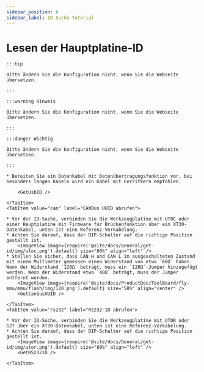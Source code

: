 ```yaml
---
sidebar_position: 6
sidebar_label: ID-Suche-Tutorial
---
```






# Lesen der Hauptplatine-ID

    :::tip

    Bitte ändern Sie die Konfiguration nicht, wenn Sie die Webseite übersetzen.

    :::

    :::warning Hinweis

    Bitte ändern Sie die Konfiguration nicht, wenn Sie die Webseite übersetzen.

    :::

    :::danger Wichtig

    Bitte ändern Sie die Konfiguration nicht, wenn Sie die Webseite übersetzen.

    :::

<Tabs>
    <TabItem value="usb" label="USB-ID abrufen" default>
        
    * Bereiten Sie ein Datenkabel mit Datenübertragungsfunktion vor, bei besonders langen Kabeln wird ein Kabel mit Ferritkern empfohlen.
    
        <GetUsbID />
        
    </TabItem>
    <TabItem value="can" label="CANBus UUID abrufen">

    * Vor der ID-Suche, verbinden Sie die Werkzeugplatine mit UTOC oder einer Hauptplatine mit Firmware für Brückenfunktion über ein XT30-Datenkabel, unten ist eine Referenz-Verkabelung.
    * Achten Sie darauf, dass der DIP-Schalter auf die richtige Position gestellt ist.
        <ImageView image={require('@site/docs/General/get-id/img/utoc.png').default} size="80%" align="left" />
    * Stellen Sie sicher, dass CAN H und CAN L im ausgeschalteten Zustand mit einem Multimeter gemessen einen Widerstand von etwa `60Ω` haben. Wenn der Widerstand `120Ω` beträgt, muss ein `120Ω`-Jumper hinzugefügt werden. Wenn der Widerstand etwa `40Ω` beträgt, muss der Jumper entfernt werden.
        <ImageView image={require('@site/docs/ProductDoc/ToolBoard/fly-mmu/mmu/flash/img/120.png').default} size="50%" align="center" />
        <GetCanbusUUID />

    </TabItem>
    <TabItem value="rs232" label="RS232-ID abrufen">

    * Vor der ID-Suche, verbinden Sie die Werkzeugplatine mit UTOR oder G2T über ein XT30-Datenkabel, unten ist eine Referenz-Verkabelung.
    * Achten Sie darauf, dass der DIP-Schalter auf die richtige Position gestellt ist.
        <ImageView image={require('@site/docs/General/get-id/img/utor.png').default} size="80%" align="left" />              
        <GetRS232ID />

    </TabItem>
</Tabs>